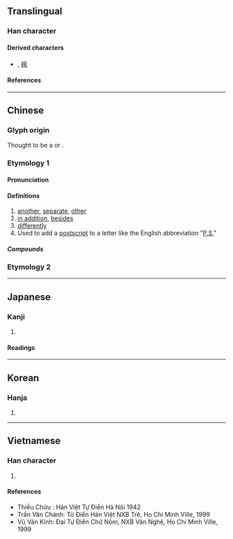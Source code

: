 {{also|叧|加|叻}}
{{character info}}
==Translingual==

===Han character===
{{Han char|rn=30|rad=口|as=02|sn=5|four=60427|canj=RKS|ids=⿱口力}}

====Derived characters====
* {{lang|und|sc=Hani|[[拐]]}},<!-- Japanese form slightly simplified --> [[柺]]

====References====
{{Han ref|kx=0172.010|dkj=03235|dj=0382.030|hdz=10574.050|uh=53E6}}

----

==Chinese==
{{zh-forms|alt=叧}}

===Glyph origin===
Thought to be a {{liushu|p}} or {{Han compound|口|t1=|力|ls=ic}}.

===Etymology 1===

====Pronunciation====
{{zh-pron
|m=lìng
|c=ling6
|h=pfs=nang
|mn=lēng
|mc=
|oc=y
|ma=y
|cat=a,adv
}}

====Definitions====
{{zh-hanzi}}

# [[another]], [[separate]], [[other]]
# [[in addition]], [[besides]]
# [[differently]]
# Used to add a [[postscript]] to a letter like the English abbreviation "[[P.S.]]" {{attention|zh|needs check}}

=====Compounds=====
{{zh-der|孤另|另當別論|另眼相待|另起煙爨|另碼事|另結新歡|另眼相看|另闢蹊徑|另有|另起爐灶|另請高明|另一半|各門另戶|另立門戶|另眼看待|另具匠心|分另|另闢新徑|孤另另|另日|另巍巍|另謀發展|另外|另式|另搭架子|各衣另飯|另開生面|另行|另般|另眼|另有下文|另娶|另類|替另}}

{{zh-cat|Elementary}}

===Etymology 2===
{{zh-see|剮|v}}

----

==Japanese==

===Kanji===
{{ja-kanji|grade=|rs=口02}}

# {{rfdef|ja|sort=口02}}

====Readings====
{{ja-readings
|on=れい, りゃう
|kun=わかれる, さく, べつの, べつに
}}

----

==Korean==

===Hanja===
{{ko-hanja|령}}

# {{rfdef|ko|sort=口02}}

----

==Vietnamese==

===Han character===
{{vi-readings|reading=[[lánh]], [[lính]], [[liếng]], [[tránh]]|rs=口02}}

# {{rfdef|vi|sort=口02}}

====References====
* Thiều Chửu : Hán Việt Tự Điển Hà Nội 1942
* Trần Văn Chánh: Từ Điển Hán Việt NXB Trẻ, Ho Chi Minh Ville, 1999
* Vũ Văn Kính: Đại Tự Điển Chữ Nôm, NXB Văn Nghệ, Ho Chi Minh Ville, 1999